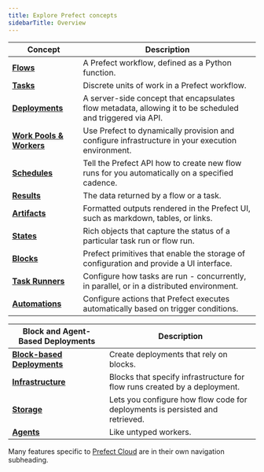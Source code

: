 ```yaml
---
title: Explore Prefect concepts
sidebarTitle: Overview
---
```



| Concept                                            | Description                                                                                                                 |
| -------------------------------------------------- | --------------------------------------------------------------------------------------------------------------------------- |
| __[Flows](/2.19/concepts/flows)__                       | A Prefect workflow, defined as a Python function.             |
| __[Tasks](/2.19/concepts/tasks)__                       | Discrete units of work in a Prefect workflow.                |
| __[Deployments](/2.19/concepts/deployments)__           | A server-side concept that encapsulates flow metadata, allowing it to be scheduled and triggered via API. |
| __[Work Pools & Workers](/2.19/concepts/work-pools)__   | Use Prefect to dynamically provision and configure infrastructure in your execution environment.    |
| __[Schedules](/2.19/concepts/schedules)__               | Tell the Prefect API how to create new flow runs for you automatically on a specified cadence.     |
| __[Results](/2.19/concepts/results)__                   | The data returned by a flow or a task.                                 |
| __[Artifacts](/2.19/concepts/artifacts)__               | Formatted outputs rendered in the Prefect UI, such as markdown, tables, or links.  
| __[States](/2.19/concepts/states)__                     | Rich objects that capture the status of a particular task run or flow run.                                                                            |
| __[Blocks](/2.19/concepts/blocks)__                     | Prefect primitives that enable the storage of configuration and provide a UI interface.          |
| __[Task Runners](/2.19/concepts/task-runners)__         | Configure how tasks are run - concurrently, in parallel, or in a distributed environment. |
| __[Automations](/2.19/concepts/automations)__           | Configure actions that Prefect executes automatically based on trigger conditions.         |

|  Block and Agent-Based Deployments                 | Description   |
| -------------------------------------------------- | --------------------------------------------------------------------------------------------------------------------------- |
| __[Block-based Deployments](/2.19/concepts/deployments-block-based)__    | Create deployments that rely on blocks.   |
| __[Infrastructure](/2.19/concepts/infrastructure)__           | Blocks that specify infrastructure for flow runs created by a deployment.   |
| __[Storage](/2.19/concepts/storage)__                         | Lets you configure how flow code for deployments is persisted and retrieved.     |
| __[Agents](/2.19/concepts/agents)__                           | Like untyped workers. |

Many features specific to [Prefect Cloud](/2.19/cloud/) are in their own navigation subheading.

